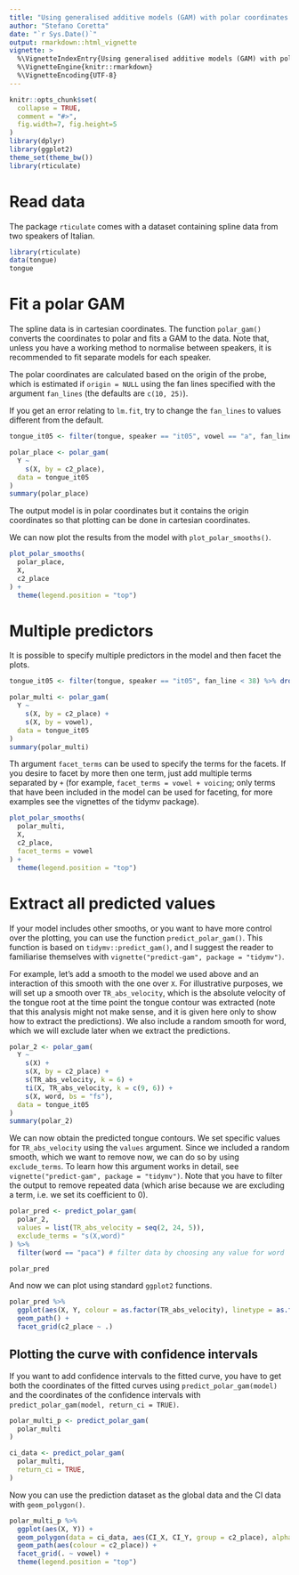 ```yaml
---
title: "Using generalised additive models (GAM) with polar coordinates for assessing tongue contours"
author: "Stefano Coretta"
date: "`r Sys.Date()`"
output: rmarkdown::html_vignette
vignette: >
  %\VignetteIndexEntry{Using generalised additive models (GAM) with polar coordinates for assessing tongue contours}
  %\VignetteEngine{knitr::rmarkdown}
  %\VignetteEncoding{UTF-8}
---
```


```r
knitr::opts_chunk$set(
  collapse = TRUE,
  comment = "#>",
  fig.width=7, fig.height=5
)
library(dplyr)
library(ggplot2)
theme_set(theme_bw())
library(rticulate)
```

# Read data

The package `rticulate` comes with a dataset containing spline data from two speakers of Italian.

```r
library(rticulate)
data(tongue)
tongue
```

# Fit a polar GAM

The spline data is in cartesian coordinates. The function `polar_gam()` converts the coordinates to polar and fits a GAM to the data.
Note that, unless you have a working method to normalise between speakers, it is recommended to fit separate models for each speaker.

The polar coordinates are calculated based on the origin of the probe, which is estimated if `origin = NULL` using the fan lines specified with the argument `fan_lines` (the defaults are `c(10, 25)`).

If you get an error relating to `lm.fit`, try to change the `fan_lines` to values different from the default.

```r
tongue_it05 <- filter(tongue, speaker == "it05", vowel == "a", fan_line < 38) %>% droplevels()

polar_place <- polar_gam(
  Y ~
    s(X, by = c2_place),
  data = tongue_it05
)
summary(polar_place)
```

The output model is in polar coordinates but it contains the origin coordinates so that plotting can be done in cartesian coordinates.

We can now plot the results from the model with `plot_polar_smooths()`.

```r
plot_polar_smooths(
  polar_place,
  X,
  c2_place
) +
  theme(legend.position = "top")
```

# Multiple predictors

It is possible to specify multiple predictors in the model and then facet the plots.

```r
tongue_it05 <- filter(tongue, speaker == "it05", fan_line < 38) %>% droplevels()

polar_multi <- polar_gam(
  Y ~
    s(X, by = c2_place) +
    s(X, by = vowel),
  data = tongue_it05
)
summary(polar_multi)
```

Th argument `facet_terms` can be used to specify the terms for the facets.
If you desire to facet by more then one term, just add multiple terms separated by `+` (for example, `facet_terms = vowel + voicing`; only terms that have been included in the model can be used for faceting, for more examples see the vignettes of the tidymv package).

```r
plot_polar_smooths(
  polar_multi,
  X,
  c2_place,
  facet_terms = vowel
) +
  theme(legend.position = "top")
```

# Extract all predicted values

If your model includes other smooths, or you want to have more control over the plotting, you can use the function `predict_polar_gam()`. This function is based on `tidymv::predict_gam()`, and I suggest the reader to familiarise themselves with `vignette("predict-gam", package = "tidymv")`.

For example, let's add a smooth to the model we used above and an interaction of this smooth with the one over `X`. For illustrative purposes, we will set up a smooth over `TR_abs_velocity`, which is the absolute velocity of the tongue root at the time point the tongue contour was extracted (note that this analysis might not make sense, and it is given here only to show how to extract the predictions). We also include a random smooth for word, which we will exclude later when we extract the predictions.

```r
polar_2 <- polar_gam(
  Y ~
    s(X) +
    s(X, by = c2_place) +
    s(TR_abs_velocity, k = 6) +
    ti(X, TR_abs_velocity, k = c(9, 6)) +
    s(X, word, bs = "fs"),
  data = tongue_it05
)
summary(polar_2)
```

We can now obtain the predicted tongue contours. We set specific values for `TR_abs_velocity` using the `values` argument. Since we included a random smooth, which we want to remove now, we can do so by using `exclude_terms`. To learn how this argument works in detail, see `vignette("predict-gam", package = "tidymv")`. Note that you have to filter the output to remove repeated data (which arise because we are excluding a term, i.e. we set its coefficient to 0).

```r
polar_pred <- predict_polar_gam(
  polar_2,
  values = list(TR_abs_velocity = seq(2, 24, 5)),
  exclude_terms = "s(X,word)"
) %>%
  filter(word == "paca") # filter data by choosing any value for word

polar_pred
```

And now we can plot using standard `ggplot2` functions.

```r
polar_pred %>%
  ggplot(aes(X, Y, colour = as.factor(TR_abs_velocity), linetype = as.factor(TR_abs_velocity))) +
  geom_path() +
  facet_grid(c2_place ~ .)
```

## Plotting the curve with confidence intervals

If you want to add confidence intervals to the fitted curve, you have to get both the coordinates of the fitted curves using `predict_polar_gam(model)` and the coordinates of the confidence intervals with `predict_polar_gam(model, return_ci = TRUE)`.

```r
polar_multi_p <- predict_polar_gam(
  polar_multi
)

ci_data <- predict_polar_gam(
  polar_multi,
  return_ci = TRUE,
)
```

Now you can use the prediction dataset as the global data and the CI data with `geom_polygon()`.

```r
polar_multi_p %>%
  ggplot(aes(X, Y)) +
  geom_polygon(data = ci_data, aes(CI_X, CI_Y, group = c2_place), alpha = 0.1) +
  geom_path(aes(colour = c2_place)) +
  facet_grid(. ~ vowel) +
  theme(legend.position = "top")
```
